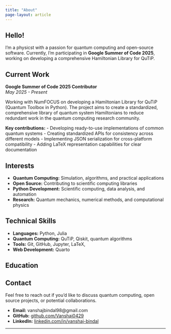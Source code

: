 ```yaml
---
title: "About"
page-layout: article
---
```


## Hello!

I'm a physicst with a passion for quantum computing and open-source software. Currently, I'm participating in **Google Summer of Code 2025**, working on developing a comprehensive Hamiltonian Library for QuTiP.

## Current Work

**Google Summer of Code 2025 Contributor**  
*May 2025 - Present*

Working with NumFOCUS on developing a Hamiltonian Library for QuTiP (Quantum Toolbox in Python). The project aims to create a standardized, comprehensive library of quantum system Hamiltonians to reduce redundant work in the quantum computing research community.

**Key contributions:**
- Developing ready-to-use implementations of common quantum systems
- Creating standardized APIs for consistency across different models
- Implementing JSON serialization for cross-platform compatibility
- Adding LaTeX representation capabilities for clear documentation

## Interests

- **Quantum Computing:** Simulation, algorithms, and practical applications
- **Open Source:** Contributing to scientific computing libraries
- **Python Development:** Scientific computing, data analysis, and automation
- **Research:** Quantum mechanics, numerical methods, and computational physics

## Technical Skills

- **Languages:** Python, Julia 
- **Quantum Computing:** QuTiP, Qiskit, quantum algorithms
- **Tools:** Git, GitHub, Jupyter, LaTeX, 
- **Web Development:** Quarto

## Education



## Contact

Feel free to reach out if you'd like to discuss quantum computing, open source projects, or potential collaborations.

- **Email:** vanshajbindal98@gmail.com
- **GitHub:** [github.com/Vanshaj0429](https://github.com/Vanshaj0429)
- **LinkedIn:** [linkedin.com/in/vanshaj-bindal](https://www.linkedin.com/in/vanshaj-bindal-487953244/)

---
